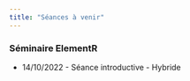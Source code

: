 ```yaml
---
title: "Séances à venir"
---
```


### Séminaire ElementR

- 14/10/2022 - Séance introductive - Hybride


